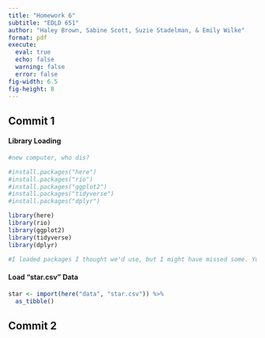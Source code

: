 ```yaml
---
title: "Homework 6"
subtitle: "EDLD 651"
author: "Haley Brown, Sabine Scott, Suzie Stadelman, & Emily Wilke"
format: pdf
execute: 
  eval: true
  echo: false
  warning: false
  error: false
fig-width: 6.5
fig-height: 8
---
```


## Commit 1

#### Library Loading

```r

#new computer, who dis?

#install.packages("here")
#install.packages("rio")
#install.packages("ggplot2")
#install.packages("tidyverse")
#install.packages("dplyr")

library(here)
library(rio)
library(ggplot2)
library(tidyverse)
library(dplyr)

#I loaded packages I thought we'd use, but I might have missed some. You may need to load others!

```

#### Load "star.csv" Data

```r

star <- import(here("data", "star.csv")) %>%
  as_tibble()

```

## Commit 2
